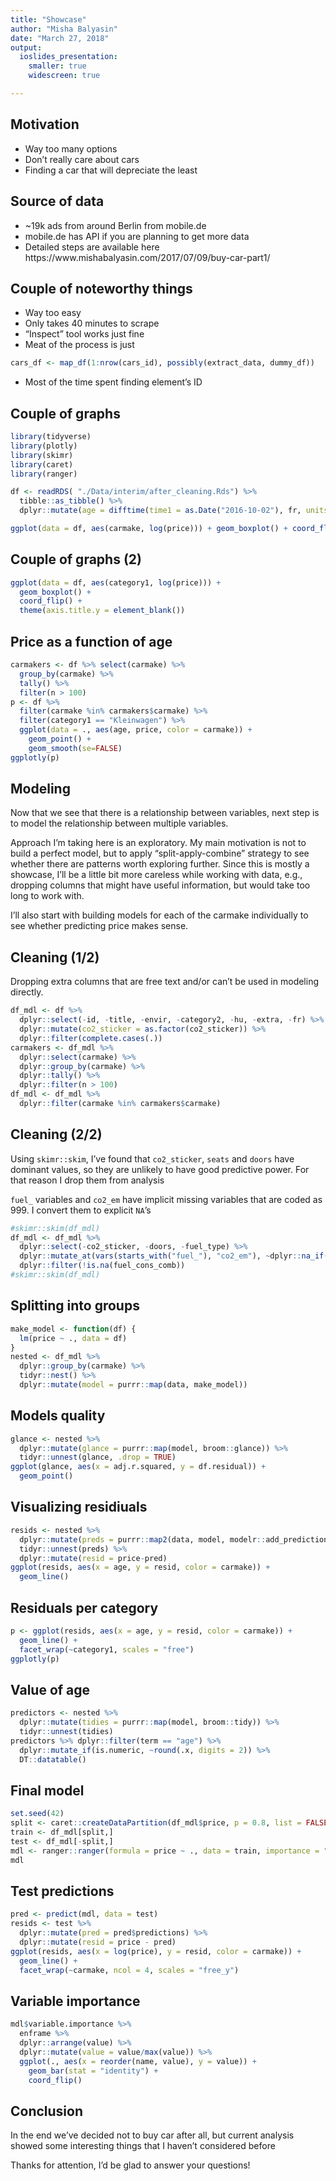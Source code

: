 ```yaml
---
title: "Showcase"
author: "Misha Balyasin"
date: "March 27, 2018"
output: 
  ioslides_presentation:
    smaller: true
    widescreen: true

---
```


## Motivation
- Way too many options
- Don't really care about cars
- Finding a car that will depreciate the least

## Source of data
- ~19k ads from around Berlin from mobile.de
- mobile.de has API if you are planning to get more data
- Detailed steps are available here https://www.mishabalyasin.com/2017/07/09/buy-car-part1/

## Couple of noteworthy things
- Way too easy
- Only takes 40 minutes to scrape
- "Inspect" tool works just fine
- Meat of the process is just
```r
cars_df <- map_df(1:nrow(cars_id), possibly(extract_data, dummy_df))
```
- Most of the time spent finding element's ID

## Couple of graphs
```r
library(tidyverse)
library(plotly)
library(skimr)
library(caret)
library(ranger)

df <- readRDS( "./Data/interim/after_cleaning.Rds") %>%
  tibble::as_tibble() %>%
  dplyr::mutate(age = difftime(time1 = as.Date("2016-10-02"), fr, units = "days") %>% as.numeric)

ggplot(data = df, aes(carmake, log(price))) + geom_boxplot() + coord_flip()

```

## Couple of graphs (2)
```r
ggplot(data = df, aes(category1, log(price))) +
  geom_boxplot() +
  coord_flip() +
  theme(axis.title.y = element_blank())

```


## Price as a function of age
```r
carmakers <- df %>% select(carmake) %>%
  group_by(carmake) %>%
  tally() %>%
  filter(n > 100)
p <- df %>%
  filter(carmake %in% carmakers$carmake) %>%
  filter(category1 == "Kleinwagen") %>%
  ggplot(data = ., aes(age, price, color = carmake)) +
    geom_point() +
    geom_smooth(se=FALSE)
ggplotly(p)

```

## Modeling

Now that we see that there is a relationship between variables, next step is to model the relationship between multiple variables.

Approach I'm taking here is an exploratory. My main motivation is not to build a perfect model, but to apply "split-apply-combine" strategy to see whether there are patterns worth exploring further. Since this is mostly a showcase, I'll be a little bit more careless while working with data, e.g., dropping columns that might have useful information, but would take too long to work with.

I'll also start with building models for each of the carmake individually to see whether predicting price makes sense. 

## Cleaning (1/2)

Dropping extra columns that are free text and/or can't be used in modeling directly.

```r
df_mdl <- df %>%
  dplyr::select(-id, -title, -envir, -category2, -hu, -extra, -fr) %>%
  dplyr::mutate(co2_sticker = as.factor(co2_sticker)) %>%
  dplyr::filter(complete.cases(.))
carmakers <- df_mdl %>% 
  dplyr::select(carmake) %>%
  dplyr::group_by(carmake) %>%
  dplyr::tally() %>%
  dplyr::filter(n > 100)
df_mdl <- df_mdl %>%
  dplyr::filter(carmake %in% carmakers$carmake)
```

## Cleaning (2/2)
Using `skimr::skim`, I've found that `co2_sticker`, `seats` and `doors` have dominant values, so they are unlikely to have good predictive power. For that reason I drop them from analysis

`fuel_` variables and `co2_em` have implicit missing variables that are coded as 999. I convert them to explicit `NA`'s

```r
#skimr::skim(df_mdl)
df_mdl <- df_mdl %>%
  dplyr::select(-co2_sticker, -doors, -fuel_type) %>%
  dplyr::mutate_at(vars(starts_with("fuel_"), "co2_em"), ~dplyr::na_if(.x, 999)) %>%
  dplyr::filter(!is.na(fuel_cons_comb))
#skimr::skim(df_mdl)
```

## Splitting into groups
```r
make_model <- function(df) {
  lm(price ~ ., data = df)
}
nested <- df_mdl %>%
  dplyr::group_by(carmake) %>%
  tidyr::nest() %>%
  dplyr::mutate(model = purrr::map(data, make_model))
```

## Models quality
```r
glance <- nested %>%
  dplyr::mutate(glance = purrr::map(model, broom::glance)) %>%
  tidyr::unnest(glance, .drop = TRUE)
ggplot(glance, aes(x = adj.r.squared, y = df.residual)) +
  geom_point()
```


## Visualizing residiuals
```r
resids <- nested %>%
  dplyr::mutate(preds = purrr::map2(data, model, modelr::add_predictions)) %>%
  tidyr::unnest(preds) %>%
  dplyr::mutate(resid = price-pred)
ggplot(resids, aes(x = age, y = resid, color = carmake)) +
  geom_line()
```

## Residuals per category
```r
p <- ggplot(resids, aes(x = age, y = resid, color = carmake)) +
  geom_line() +
  facet_wrap(~category1, scales = "free")
ggplotly(p)
```

## Value of age
```r
predictors <- nested %>%
  dplyr::mutate(tidies = purrr::map(model, broom::tidy)) %>%
  tidyr::unnest(tidies)
predictors %>% dplyr::filter(term == "age") %>%
  dplyr::mutate_if(is.numeric, ~round(.x, digits = 2)) %>%
  DT::datatable()
```

## Final model
```r
set.seed(42)
split <- caret::createDataPartition(df_mdl$price, p = 0.8, list = FALSE)
train <- df_mdl[split,]
test <- df_mdl[-split,]
mdl <- ranger::ranger(formula = price ~ ., data = train, importance = "impurity")
mdl
```

## Test predictions
```r
pred <- predict(mdl, data = test)
resids <- test %>%
  dplyr::mutate(pred = pred$predictions) %>%
  dplyr::mutate(resid = price - pred)
ggplot(resids, aes(x = log(price), y = resid, color = carmake)) +
  geom_line() +
  facet_wrap(~carmake, ncol = 4, scales = "free_y")
```

## Variable importance
```r
mdl$variable.importance %>% 
  enframe %>% 
  dplyr::arrange(value) %>%
  dplyr::mutate(value = value/max(value)) %>%
  ggplot(., aes(x = reorder(name, value), y = value)) + 
    geom_bar(stat = "identity") +
    coord_flip()
```

## Conclusion

In the end we've decided not to buy car after all, but current analysis showed some interesting things that I haven't considered before

Thanks for attention, I'd be glad to answer your questions!
